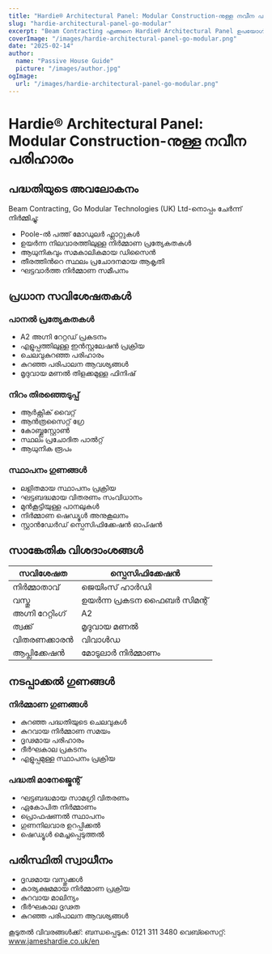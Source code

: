 ```yaml
---
title: "Hardie® Architectural Panel: Modular Construction-നുള്ള നവീന പരിഹാരം"
slug: "hardie-architectural-panel-go-modular"
excerpt: "Beam Contracting എങ്ങനെ Hardie® Architectural Panel ഉപയോഗിച്ച് Poole-ലുള്ള അവരുടെ നവീന മോഡുലർ ഫ്ലാറ്റ് പദ്ധതിയിൽ അഗ്നി സുരക്ഷയും സുസ്ഥിരതാ ഗുണങ്ങളും കൈവരിച്ചുവെന്ന് കണ്ടെത്തുക."
coverImage: "/images/hardie-architectural-panel-go-modular.png"
date: "2025-02-14"
author:
  name: "Passive House Guide"
  picture: "/images/author.jpg"
ogImage:
  url: "/images/hardie-architectural-panel-go-modular.png"
---
```


# Hardie® Architectural Panel: Modular Construction-നുള്ള നവീന പരിഹാരം

## പദ്ധതിയുടെ അവലോകനം

Beam Contracting, Go Modular Technologies (UK) Ltd-നൊപ്പം ചേർന്ന് നിർമ്മിച്ചു:

- Poole-ൽ പത്ത് മോഡുലർ ഫ്ലാറ്റുകൾ
- ഉയർന്ന നിലവാരത്തിലുള്ള നിർമ്മാണ പ്രത്യേകതകൾ
- ആധുനികവും സമകാലികമായ ഡിസൈൻ
- തീരത്തിൻറെ സ്ഥലം പ്രചോദനമായ ആകൃതി
- ഘട്ടവാർത്ത നിർമ്മാണ സമീപനം

## പ്രധാന സവിശേഷതകൾ

### പാനൽ പ്രത്യേകതകൾ
- A2 അഗ്നി റേറ്റഡ് പ്രകടനം
- എളുപ്പത്തിലുള്ള ഇൻസ്റ്റലേഷൻ പ്രക്രിയ
- ചെലവുകുറഞ്ഞ പരിഹാരം
- കുറഞ്ഞ പരിപാലന ആവശ്യങ്ങൾ
- മൃദുവായ മണൽ തിളക്കമുള്ള ഫിനിഷ്

### നിറം തിരഞ്ഞെടുപ്പ്
- ആർക്റ്റിക് വൈറ്റ്
- ആൻത്രസൈറ്റ് ഗ്രേ
- കോബ്ബ്ലസ്റ്റോൺ
- സ്ഥലം പ്രചോദിത പാൽറ്റ്
- ആധുനിക രൂപം

### സ്ഥാപനം ഗുണങ്ങൾ
- ലളിതമായ സ്ഥാപനം പ്രക്രിയ
- ഘട്ടബദ്ധമായ വിതരണം സംവിധാനം
- മുൻ‌കൂട്ടിയുള്ള പാനലുകൾ
- നിർമ്മാണ ഷെഡ്യൂൾ അനുകൂലനം
- സ്റ്റാൻഡേർഡ് സ്പെസിഫിക്കേഷൻ ഓപ്ഷൻ

## സാങ്കേതിക വിശദാംശങ്ങൾ

| സവിശേഷത | സ്പെസിഫിക്കേഷൻ |
|-----------|----------------|
| നിർമ്മാതാവ് | ജെയിംസ് ഹാർഡി |
| വസ്തു | ഉയർന്ന പ്രകടന ഫൈബർ സിമന്റ് |
| അഗ്നി റേറ്റിംഗ് | A2 |
| ത്വക്ക് | മൃദുവായ മണൽ |
| വിതരണക്കാരൻ | വിവാൾഡ |
| ആപ്ലിക്കേഷൻ | മോടുലാർ നിർമ്മാണം |

## നടപ്പാക്കൽ ഗുണങ്ങൾ

### നിർമ്മാണ ഗുണങ്ങൾ
- കുറഞ്ഞ പദ്ധതിയുടെ ചെലവുകൾ
- കുറവായ നിർമ്മാണ സമയം
- ദൃഢമായ പരിഹാരം
- ദീർഘകാല പ്രകടനം
- എളുപ്പമുള്ള സ്ഥാപനം പ്രക്രിയ

### പദ്ധതി മാനേജ്മെന്റ്
- ഘട്ടബദ്ധമായ സാമഗ്രി വിതരണം
- ഏകോപിത നിർമ്മാണം
- പ്രൊഫഷണൽ സ്ഥാപനം
- ഗുണനിലവാര ഉറപ്പിക്കൽ
- ഷെഡ്യൂൾ മെച്ചപ്പെടുത്തൽ

## പരിസ്ഥിതി സ്വാധീനം

- ദൃഢമായ വസ്തുക്കൾ
- കാര്യക്ഷമമായ നിർമ്മാണ പ്രക്രിയ
- കുറവായ മാലിന്യം
- ദീർഘകാല ദൃഢത
- കുറഞ്ഞ പരിപാലന ആവശ്യങ്ങൾ

കൂടുതൽ വിവരങ്ങൾക്ക്:
ബന്ധപ്പെടുക: 0121 311 3480
വെബ്സൈറ്റ്: www.jameshardie.co.uk/en